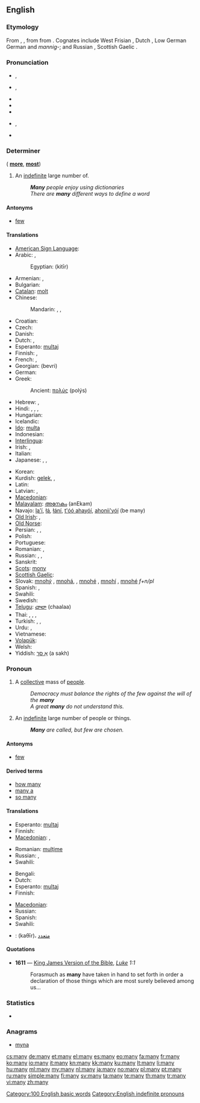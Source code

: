 ==English==
{{wikipedia}}

===Etymology===
From {{etyl|ang}} {{term|manig|maniġ|lang=ang}}, {{term|monig|moniġ|lang=ang}}, from {{proto|Germanic|managaz|lang=en}} from {{proto|Indo-European|monogʰo-|lang=en}}.  Cognates include West Frisian {{term|mannich|lang=fy}}, Dutch {{term|menig|lang=nl}}, Low German {{term|männig|lang=nds}} German {{term|manch|lang=de}} and ''mannig-''; and  Russian {{term|многий|lang=ru|sc=Cyrl|tr=mnógij}}, Scottish Gaelic {{term|minig|lang=gd}}.

===Pronunciation===
* {{a|UK}} {{IPA|/ˈmɛnɪ/}}, {{SAMPA|/"mEnI/}}
* {{a|US}} {{IPA|/ˈmɛni/}}, {{SAMPA|/"mEni/}}
* {{audio|en-us-many.ogg|Audio (US)}}
* {{audio|En-uk-many.ogg|Audio (UK)}}
* {{rhymes|ɛni}}
* {{a|Ireland}} {{IPA|/ˈmæni/}}, {{SAMPA|/"m{ni/}}
* {{hyphenation|man|y}}

===Determiner===
{{en-det}} ({{compar}} '''[[more]]''', {{superl}} '''[[most]]''')

# An [[indefinite]] large number of.
#: '''''Many''' people enjoy using dictionaries''
#: ''There are '''many''' different ways to define a word''

====Antonyms====
* [[few]]

====Translations====
{{trans-top|an indefinite large number of}}
* [[American Sign Language]]: {{tø|ase|S@InsideChesthigh-PalmUp-S@InsideChesthigh-PalmUp 5@InsideChesthigh-PalmUp-5@InsideChesthigh-PalmUp}}
* Arabic: {{t-|ar|كثير|tr=kathīr}}, {{t|ar|كثيرا|tr=kathiiran|alt=كثيرًا|sc=Arab}}
*: Egyptian: {{Arab|[[كتير]]}} (kitīr)
* Armenian: {{t-|hy|շատ|tr=šat}},  {{t+|hy|բազում|tr=bazum}}
* Bulgarian: {{t+|bg|много|tr=mnógo}}
* [[Catalan]]: [[molt]]
* Chinese:
*: Mandarin: {{t|zh|多|tr=duō|sc=Hani}}, {{t|zh|很多|tr=hěnduō|sc=Hani}}, {{t|zh|好多|tr=hǎoduō|sc=Hani}}
* Croatian: {{t|hr|mnogo|p}}
* Czech: {{t+|cs|mnoho}}
* Danish: {{t-|da|mange}}
* Dutch: {{t+|nl|veel}}, {{t-|nl|vele}}
* Esperanto: [[multa]]j
* Finnish: {{t+|fi|moni}}, {{t-|fi|monta}}
* French: {{t+|fr|beaucoup}}, {{t+|fr|nombreux}}
* Georgian: {{t-|ka|ბევრი|sc=Geor|xs=Georgian}} (bevri)
* German: {{t+|de|viele}}
* Greek: {{t|el|πολλοί|m|p|tr=polloí|sc=Grek}}
*: Ancient: [[πολύς]] (polýs)
* Hebrew: {{t|he|רבים|tr=rabim|sc=Hebr}}, {{t|he|הרבה|tr=harbeh|sc=Hebr}}
* Hindi: {{t|hi|बहुत|tr=bahut|sc=Deva}}, {{t|hi|बहु|tr=bahu|sc=Deva}}, {{t|hi|अधिक|tr=adhik|sc=Deva}}, {{t|hi|ज़्यादा|tr=zyādā|sc=Deva}}
* Hungarian: {{t+|hu|sok}}
* Icelandic: {{t+|is|margur}}
* [[Ido]]: [[multa]]
* Indonesian: {{t-|id|banyak|xs=Indonesian}}
* [[Interlingua]]: {{t|ia|multe}}
* Irish: {{t|ga|a lán|xs=Irish}},  {{t|ga|mórán|xs=Irish}}
* Italian: {{t+|it|molti}}
* Japanese: {{t|ja|多く|tr=[[おおく]]の, ōkuno|alt=多くの|sc=Jpan}}, {{t|ja|多い|tr=[[おおい]], ōi|sc=Jpan}}, {{t|ja|沢山|tr=[[たくさん]], takusan|sc=Jpan}}
{{trans-mid}}
* Korean: {{t|ko|많은|tr=manh-eun|sc=Kore}}
* Kurdish: [[gelek]], {{ku-Arab|[[گه‌لێک]]}}, {{ku-Arab|[[زۆر]]}}
* Latin: {{t-|la|multi}}
* Latvian: {{t|lv|daudzi|m|p}}, {{t|lv|daudzas|f|p}}
* [[Macedonian]]: {{t+|mk|многу|tr=mnógu}}
* [[Malayalam]]: [[അനേകം]] (anEkam)
* Navajo: [[lą'í]], [[łą́]], [[łání]], [[t'óó ahayóí]], [[ahonii'yóí]] (be many)
* [[Old Irish]]: {{tø|sga|il}},  {{tø|sga|imdae}}
* [[Old Norse]]: {{tø|non|margr}}
* Persian: {{t|fa|زیاد|tr=ziyâd|sc=fa-Arab}}, {{t|fa|چندین|tr=čandin|sc=fa-Arab}}, {{t|fa|بسیار|tr=besiyâr|sc=fa-Arab}}
* Polish: {{t+|pl|wiele}}
* Portuguese: {{t+|pt|muitos}}
* Romanian: {{t-|ro|mulţi|m|p}}, {{t-|ro|multe|f|p}}
* Russian: {{t+|ru|много|tr=mnógo}}, {{t+|ru|многие|tr=mnógije}}, {{t+|ru|многий|tr=mnógij}}
* Sanskrit: {{t|sa|बहु|tr=bahu|sc=Deva}}
* [[Scots]]: [[mony]]
* [[Scottish Gaelic]]: {{t-|gd|iomadh|xs=Scottish Gaelic}}
* Slovak: [[mnohý]] {{m}}, [[mnohá]], {{f}}, [[mnohé]] {{n}}, [[mnohí]] {{m|p}}, [[mnohé]] ''f+n/pl''
* Spanish: {{t-|es|muchos|m|p}}, {{t-|es|muchas|f|p}}
* Swahili: {{t+|sw|wengi|xs=Swahili}}
* Swedish: {{t+|sv|många}}
* [[Telugu]]: [[చాలా]] (chaalaa)
* Thai: {{t|th|ขนัด|tr=khà nàt|sc=Thai}}, {{t|th|มาก|tr=mààk|sc=Thai}}, {{t|th|เยอะ|tr=yūh|sc=Thai}}, {{t|th|รุ่ม|tr=ròòm|sc=Thai}}
* Turkish: {{t+|tr|çok}}, {{t|tr|pek çok}}, {{t|tr|birçok}}
* Urdu: {{t|ur|بہت|tr=bahut|sc=ur-Arab}}, {{t|ur|زیادہ|tr=zyādā|sc=ur-Arab}}
* Vietnamese: {{t|vi|nhiều}}
* [[Volapük]]: {{t|vo|mödik}}
* Welsh: {{t-|cy|llawer|xs=Welsh}}
* Yiddish: [[אַ סך]] (a sakh)
{{trans-bottom}}

===Pronoun===
{{en-pron}}

# A [[collective]] mass of [[people]].
#: ''Democracy must balance the rights of the few against the will of the '''many'''''
#: ''A great '''many''' do not understand this.''
# An [[indefinite]] large number of people or things.
#: '''''Many''' are called, but few are chosen.''

====Antonyms====
* [[few]]

====Derived terms====
* [[how many]]
* [[many a]]
* [[so many]]

====Translations====
{{trans-top|a collective mass of people}}
* Esperanto: [[multa]]j
* Finnish: {{t+|fi|moni|p|alt=monet}}
* [[Macedonian]]: {{t-|mk|мноштво|n|tr=mnóštvo}},  {{t|mk|многумина|tr=mnogúmina}}
{{trans-mid}}
* Romanian: [[mulţime]] {{f}}
* Russian: {{t+|ru|многие|p|tr=mnógije}}, {{t+|ru|многое|n|tr=mnógoje}}
* Swahili: {{t+|sw|wengi|xs=Swahili}}
{{trans-bottom}}

{{trans-top|an indefinite large number of people or things}}
* Bengali: {{t-|bn|অনেক|tr=anek|sc=Beng|xs=Bengali}}
* Dutch: {{t+|nl|velen}}
* Esperanto: [[multa]]j
* Finnish: {{t+|fi|moni|p|alt=monet}}
{{trans-mid}}
* [[Macedonian]]: {{t|mk|многумина|tr=mnogúmina}}
* Russian: {{t+|ru|многие|p|tr=mnógije}}
* Spanish: {{t-|es|muchos|m|p}}
* Swahili: {{t+|sw|wengi|xs=Swahili}}
{{trans-bottom}}

{{checktrans-top}}
* {{ttbc|ar}}: {{Arab|[[كثير|كَثِيرٌ]]}} (kaθīr)، [[متعدد]]
{{trans-bottom}}

====Quotations====
* '''1611''' — [[w:King James Version of the Bible|King James Version of the Bible]], ''[[s:Bible (King James)/Luke|Luke]] 1:1''
*: Forasmuch as '''many''' have taken in hand to set forth in order a declaration of those things which are most surely believed among us...

===Statistics===
* {{rank|even|say|well|125|many|work|too|every}}

===Anagrams===
* [[myna#English|myna]]

[[Category:100 English basic words]]
[[Category:English indefinite pronouns]]

[[cs:many]]
[[de:many]]
[[et:many]]
[[el:many]]
[[es:many]]
[[eo:many]]
[[fa:many]]
[[fr:many]]
[[ko:many]]
[[io:many]]
[[it:many]]
[[kn:many]]
[[kk:many]]
[[ku:many]]
[[lt:many]]
[[li:many]]
[[hu:many]]
[[ml:many]]
[[my:many]]
[[nl:many]]
[[ja:many]]
[[no:many]]
[[pl:many]]
[[pt:many]]
[[ru:many]]
[[simple:many]]
[[fi:many]]
[[sv:many]]
[[ta:many]]
[[te:many]]
[[th:many]]
[[tr:many]]
[[vi:many]]
[[zh:many]]